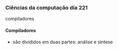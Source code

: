 




### Ciências da computação dia 221

compiladores

#### Compiladores

-   são divididos em duas partes: análise e síntese


